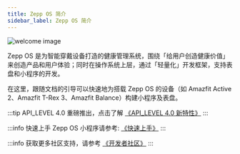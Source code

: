 ```yaml
---
title: Zepp OS 简介
sidebar_label: Zepp OS 简介
---
```


![welcome image](/img/welcome.png)

Zepp OS 是为智能穿戴设备打造的健康管理系统，围绕「给用户创造健康价值」来创造产品和用户体验；同时在操作系统上层，通过「轻量化」开发框架，支持表盘和小程序的开发。

在这里，跟随文档的引导可以快速地为搭载 Zepp OS 的设备（如 Amazfit Active 2、Amazfit T-Rex 3、Amazfit Balance）构建小程序及表盘。

:::tip
API_LEVEL 4.0 重磅推出，点击了解 [《API_LEVEL 4.0 新特性》](./guides/version-info/new-features-40.md)
:::

:::info
快速上手 Zepp OS 小程序请参考: [《快速上手》](./guides/quick-start.mdx)
:::

:::info
获取更多社区支持，请参考 [《开发者社区》](./guides/community.md)
:::
